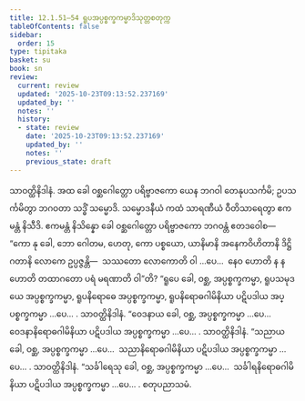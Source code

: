 ```yaml
---
title: 12.1.51–54 ရူပအပ္ပစ္စက္ခကမ္မာဒိသုတ္တစတုက္က
tableOfContents: false
sidebar:
  order: 15
type: tipitaka
basket: su
book: sn
review:
  current: review
  updated: '2025-10-23T09:13:52.237169'
  updated_by: ''
  notes: ''
  history:
  - state: review
    date: '2025-10-23T09:13:52.237169'
    updated_by: ''
    notes: ''
    previous_state: draft
---
```



<ReviewStatus review={frontmatter.review} showDetails={true} />

<HypothesisAnnotation frontmatter={frontmatter} />

<DynamicBreadcrumb />

<Division number="657–660" book="sn" e="ch" v="18" p="378">

<Paragraph number="1269" book="sn">
သာဝတ္ထိနိဒါနံ. အထ ခေါ ဝစ္ဆဂေါတ္တော ပရိဗ္ဗာဇကော ယေန ဘဂဝါ တေနုပသင်္ကမိ; ဥပသင်္ကမိတွာ ဘဂဝတာ သဒ္ဓိံ သမ္မောဒိ. သမ္မောဒနီယံ ကထံ သာရဏီယံ ဝီတိသာရေတွာ ဧကမန္တံ နိသီဒိ. ဧကမန္တံ နိသိန္နော ခေါ ဝစ္ဆဂေါတ္တော ပရိဗ္ဗာဇကော ဘဂဝန္တံ ဧတဒဝေါစ—  “ကော နု ခေါ, ဘော ဂေါတမ, ဟေတု, ကော ပစ္စယော, ယာနိမာနိ အနေကဝိဟိတာနိ ဒိဋ္ဌိဂတာနိ လောကေ ဥပ္ပဇ္ဇန္တိ—  သဿတော လောကောတိ ဝါ …ပေ…  နေဝ ဟောတိ န န ဟောတိ တထာဂတော ပရံ မရဏာတိ ဝါ”တိ? “ရူပေ ခေါ, ဝစ္ဆ, အပ္ပစ္စက္ခကမ္မာ, ရူပသမုဒယေ အပ္ပစ္စက္ခကမ္မာ, ရူပနိရောဓေ အပ္ပစ္စက္ခကမ္မာ, ရူပနိရောဓဂါမိနိယာ ပဋိပဒါယ အပ္ပစ္စက္ခကမ္မာ …ပေ… .
</Paragraph>

<Paragraph number="1270" book="sn">
သာဝတ္ထိနိဒါနံ. “ဝေဒနာယ ခေါ, ဝစ္ဆ, အပ္ပစ္စက္ခကမ္မာ …ပေ…  ဝေဒနာနိရောဓဂါမိနိယာ ပဋိပဒါယ အပ္ပစ္စက္ခကမ္မာ …ပေ… .
</Paragraph>

<Paragraph number="1271" book="sn">
သာဝတ္ထိနိဒါနံ. “သညာယ ခေါ, ဝစ္ဆ, အပ္ပစ္စက္ခကမ္မာ …ပေ…  သညာနိရောဓဂါမိနိယာ ပဋိပဒါယ အပ္ပစ္စက္ခကမ္မာ …ပေ… .
</Paragraph>

<Paragraph number="1272" book="sn">
သာဝတ္ထိနိဒါနံ. “သင်္ခါရေသု ခေါ, ဝစ္ဆ, အပ္ပစ္စက္ခကမ္မာ …ပေ…  သင်္ခါရနိရောဓဂါမိနိယာ ပဋိပဒါယ အပ္ပစ္စက္ခကမ္မာ …ပေ… .

</Paragraph>
</Division>

<Paragraph number="1273" type="center" book="sn">
စတုပညာသမံ.
</Paragraph>